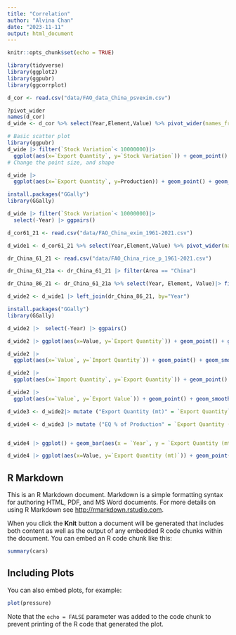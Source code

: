 ```yaml
---
title: "Correlation"
author: "Alvina Chan"
date: "2023-11-11"
output: html_document
---
```


```r
knitr::opts_chunk$set(echo = TRUE)
```

```r
library(tidyverse)
library(ggplot2)
library(ggpubr)
library(ggcorrplot)

```

```r
d_cor <- read.csv("data/FAO_data_China_psvexim.csv")
```

```r
?pivot_wider
names(d_cor)
d_wide <- d_cor %>% select(Year,Element,Value) %>% pivot_wider(names_from = Element,values_from = Value)
```

```r
# Basic scatter plot
library(ggpubr)
d_wide |> filter(`Stock Variation`< 10000000)|>
  ggplot(aes(x=`Export Quantity`, y=`Stock Variation`)) + geom_point() + geom_smooth(method=lm, se=FALSE) + stat_cor(method = "spearman")
# Change the point size, and shape

```

```r
d_wide |>
  ggplot(aes(x=`Export Quantity`, y=Production)) + geom_point() + geom_smooth(method=lm, se=FALSE) + stat_cor(method = "spearman")
```

```r
install.packages("GGally")
library(GGally)

d_wide |> filter(`Stock Variation`< 10000000)|> 
  select(-Year) |> ggpairs()
```

```r
d_cor61_21 <- read.csv("data/FAO_China_exim_1961-2021.csv")
```

```r
d_wide1 <- d_cor61_21 %>% select(Year,Element,Value) %>% pivot_wider(names_from = Element,values_from = Value) |> filter(Year>1985)
```

```r
dr_China_61_21 <- read.csv("data/FAO_China_rice_p_1961-2021.csv")

dr_China_61_21a <- dr_China_61_21 |> filter(Area == "China")

dr_China_86_21 <- dr_China_61_21a %>% select(Year, Element, Value)|> filter(Year > 1985)

d_wide2 <- d_wide1 |> left_join(dr_China_86_21, by="Year") 
```

```r
install.packages("GGally")
library(GGally)

d_wide2 |>  select(-Year) |> ggpairs()
```

```r
d_wide2 |> ggplot(aes(x=Value, y=`Export Quantity`)) + geom_point() + geom_smooth(method=lm, se=FALSE) + stat_cor(method = "spearman") + labs(x = "Production Quantity")
```

```r
d_wide2 |>
  ggplot(aes(x=`Value`, y=`Import Quantity`)) + geom_point() + geom_smooth(method=lm, se=FALSE) + stat_cor(method = "pearson") + labs(x = "Production Quantity")
```

```r
d_wide2 |>
  ggplot(aes(x=`Import Quantity`, y=`Export Quantity`)) + geom_point() + geom_smooth(method=lm, se=FALSE) + stat_cor(method = "spearman")
```

```r
d_wide2 |>
  ggplot(aes(x=`Value`, y=`Export Value`)) + geom_point() + geom_smooth(method=lm, se=FALSE) + stat_cor(method = "spearman") + labs(x = "Production Quantity")
```

```r
d_wide3 <- d_wide2|> mutate ("Export Quantity (mt)" = `Export Quantity`*100)

d_wide4 <- d_wide3 |> mutate ("EQ % of Production" = `Export Quantity (mt)`/ Value *100) 


d_wide4 |> ggplot() + geom_bar(aes(x = `Year`, y = `Export Quantity (mt)`), stat="identity") + geom_line(aes(x = Year, y = `EQ % of Production`*100/3),color="red") + scale_y_continuous("Export Quantity (mt)", sec.axis = sec_axis(~ (. )/3000000, name = " Export as % of Global Rice Production"))
```

```r
d_wide4 |> ggplot(aes(x=Value, y=`Export Quantity (mt)`)) + geom_point() + geom_smooth(method=lm, se=FALSE) + stat_cor(method = "spearman") + labs(x = "Production Quantity")
```

## R Markdown

This is an R Markdown document. Markdown is a simple formatting syntax for authoring HTML, PDF, and MS Word documents. For more details on using R Markdown see <http://rmarkdown.rstudio.com>.

When you click the **Knit** button a document will be generated that includes both content as well as the output of any embedded R code chunks within the document. You can embed an R code chunk like this:

```r
summary(cars)
```

## Including Plots

You can also embed plots, for example:

```r
plot(pressure)
```

Note that the `echo = FALSE` parameter was added to the code chunk to prevent printing of the R code that generated the plot.
